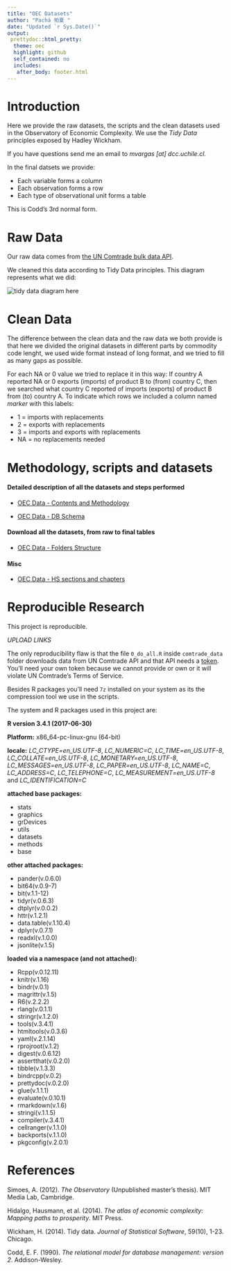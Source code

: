 ```yaml
---
title: "OEC Datasets"
author: "Pachá 帕夏 "
date: "Updated `r Sys.Date()`"
output:
 prettydoc::html_pretty:
  theme: oec
  highlight: github
  self_contained: no
  includes:
   after_body: footer.html
---
```


# Introduction

Here we provide the raw datasets, the scripts and the clean datasets used in the Observatory of Economic Complexity. We use the *Tidy Data* principles exposed by Hadley Wickham.

If you have questions send me an email to *mvargas [at] dcc.uchile.cl*.

In the final datsets we provide:

* Each variable forms a column
* Each observation forms a row
* Each type of observational unit forms a table

This is Codd’s 3rd normal form.

# Raw Data

Our raw data comes from [the UN Comtrade bulk data API
](https://comtrade.un.org/data/Doc/api/bulk).

We cleaned this data according to Tidy Data principles. This diagram represents what we did:

<img src="tidy_data.png" alt = "tidy data diagram here">


# Clean Data

The difference between the clean data and the raw data we both provide is that here we divided the original datasets in different parts by commodity code lenght, we used wide format instead of long format, and we tried to fill as many gaps as possible. 

For each NA or 0 value we tried to replace it in this way: If country A reported NA or 0 exports (imports) of product B to (from) country C, then we searched what country C reported of imports (exports) of product B from (to) country A. To indicate which rows we included a column named *marker* with this labels:

* 1 = imports with replacements
* 2 = exports with replacements
* 3 = imports and exports with replacements
* NA = no replacements needed

# Methodology, scripts and datasets

#### Detailed description of all the datasets and steps performed

* [OEC Data - Contents and Methodology](https://drive.google.com/open?id=1UkhZILel4ZmmarGn0nyyObb_B1ccsnmwFVFvaEDXX9o)

* [OEC Data - DB Schema](https://drive.google.com/open?id=15OWM7XElMwkg-uVUgWA5BbEz8iHOjmRYvDP3Q11ZabU)

#### Download all the datasets, from raw to final tables

* [OEC Data - Folders Structure](https://drive.google.com/open?id=1ga_MWouLnrvDoo8gJK6t2HtBP0gKF11AUN-69P0zW8A)

#### Misc

* [OEC Data - HS sections and chapters](https://drive.google.com/open?id=1g0_KMH8b9pxRbiRT4bGy0AGa7yIepXtkVSjYmmV3QUs)

# Reproducible Research

This project is reproducible.

*UPLOAD LINKS*

The only reproducibility flaw is that the file `0_do_all.R` inside `comtrade_data` folder downloads data from UN Comtrade API and that API needs a [token](https://comtrade.un.org/data/auth/login). You'll need your own token because we cannot provide or own or it will violate UN Comtrade's Terms of Service.

Besides R packages you'll need `7z` installed on your system as its the compression tool we use in the scripts.

The system and R packages used in this project are:

**R version 3.4.1 (2017-06-30)**

<b>Platform:</b> x86_64-pc-linux-gnu (64-bit) 

**locale:**
_LC_CTYPE=en_US.UTF-8_, _LC_NUMERIC=C_, _LC_TIME=en_US.UTF-8_, _LC_COLLATE=en_US.UTF-8_, _LC_MONETARY=en_US.UTF-8_, _LC_MESSAGES=en_US.UTF-8_, _LC_PAPER=en_US.UTF-8_, _LC_NAME=C_, _LC_ADDRESS=C_, _LC_TELEPHONE=C_, _LC_MEASUREMENT=en_US.UTF-8_ and _LC_IDENTIFICATION=C_

**attached base packages:** 

* stats 
* graphics 
* grDevices 
* utils 
* datasets 
* methods 
* base 


**other attached packages:** 

* pander(v.0.6.0) 
* bit64(v.0.9-7) 
* bit(v.1.1-12) 
* tidyr(v.0.6.3) 
* dtplyr(v.0.0.2) 
* httr(v.1.2.1) 
* data.table(v.1.10.4) 
* dplyr(v.0.7.1) 
* readxl(v.1.0.0) 
* jsonlite(v.1.5) 


**loaded via a namespace (and not attached):** 

* Rcpp(v.0.12.11) 
* knitr(v.1.16) 
* bindr(v.0.1) 
* magrittr(v.1.5) 
* R6(v.2.2.2) 
* rlang(v.0.1.1) 
* stringr(v.1.2.0) 
* tools(v.3.4.1) 
* htmltools(v.0.3.6) 
* yaml(v.2.1.14) 
* rprojroot(v.1.2) 
* digest(v.0.6.12) 
* assertthat(v.0.2.0) 
* tibble(v.1.3.3) 
* bindrcpp(v.0.2) 
* prettydoc(v.0.2.0) 
* glue(v.1.1.1) 
* evaluate(v.0.10.1) 
* rmarkdown(v.1.6) 
* stringi(v.1.1.5) 
* compiler(v.3.4.1) 
* cellranger(v.1.1.0) 
* backports(v.1.1.0) 
* pkgconfig(v.2.0.1) 

# References

Simoes, A. (2012). *The Observatory* (Unpublished master's thesis). MIT Media Lab, Cambridge.

Hidalgo, Hausmann, et al. (2014). *The atlas of economic complexity: Mapping paths to prosperity*. MIT Press.

Wickham, H. (2014). Tidy data. *Journal of Statistical Software*, 59(10), 1-23.
Chicago.

Codd, E. F. (1990). *The relational model for database management: version 2*. Addison-Wesley.
